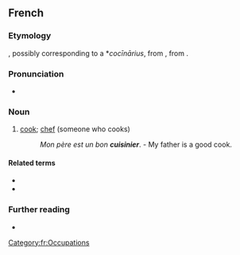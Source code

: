 ==French==

===Etymology===
{{suffix|cuisine|ier|lang=fr}}, possibly corresponding to a {{etyl|VL.|fr}} *''cocīnārius'', from {{etyl|la|fr}} {{m|la|coquīnārius}}, from {{m|la|coquīna}}.

===Pronunciation===
* {{audio|Fr-cuisinier.ogg|Audio|lang=fr}}

===Noun===
{{fr-noun|m|f=cuisinière}}

# [[cook]]; [[chef]] (someone who cooks)
#: ''Mon père est un bon '''cuisinier'''''. - My father is a good cook.

====Related terms====
* {{l|fr|cuisine}}
* {{l|fr|cuisiner}}

===Further reading===
* {{R:TLFi}}

[[Category:fr:Occupations]]
